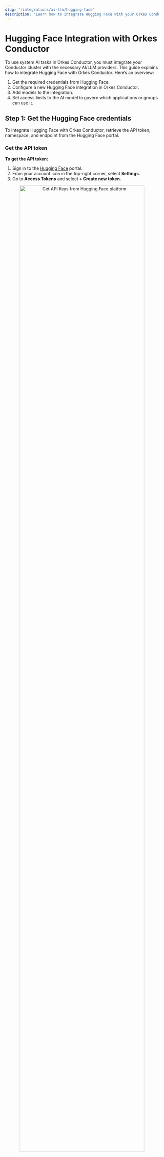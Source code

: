 ```yaml
---
slug: "/integrations/ai-llm/hugging-face"
description: "Learn how to integrate Hugging Face with your Orkes Conductor cluster."
---
```


# Hugging Face Integration with Orkes Conductor

To use system AI tasks in Orkes Conductor, you must integrate your Conductor cluster with the necessary AI/LLM providers. This guide explains how to integrate Hugging Face with Orkes Conductor. Here’s an overview:

1. Get the required credentials from Hugging Face.
2. Configure a new Hugging Face integration in Orkes Conductor.
3. Add models to the integration.
4. Set access limits to the AI model to govern which applications or groups can use it.

## Step 1: Get the Hugging Face credentials

To integrate Hugging Face with Orkes Conductor, retrieve the API token, namespace, and endpoint from the Hugging Face portal.

### Get the API token

**To get the API token:**

1. Sign in to the [Hugging Face](https://huggingface.co/) portal.
2. From your account icon in the top-right corner, select **Settings**.
3. Go to **Access Tokens** and select **+ Create new token**.

<p align="center"><img src="/content/img/view-api-keys-hf.png" alt="Get API Keys from Hugging Face platform" width="90%" height="auto"></img></p>

4. Enter a **Token name**, select the **Token type**, and configure **User/Org permissions**, if required.
5. Select **Create token**.
6. Copy and store the generated token.

### Get the namespace

Hugging Face uses your username (for individual accounts) or organization name (for team accounts) as the namespace.


**To get the namespace:**

- You can find it in the top-right corner of your Hugging Face profile (your username).
- Or, from the URL of your model repository:

```
https://huggingface.co/acme/your-model-name
```

For example, in https://huggingface.co/acme/my-model, the namespace is **acme**.

### Create an endpoint

**To create the endpoint:**

1. Sign in to the [Hugging Face Inference Endpoints](https://endpoints.huggingface.co/).
2. [Create an endpoint](https://huggingface.co/docs/inference-endpoints/guides/create_endpoint) following the official Hugging Face documentation.

## Step 2: Add an integration for Hugging Face

After obtaining the credentials, add a Hugging Face integration to your Conductor cluster.

**To create a Hugging Face integration:**

1. Go to **Integrations** from the left navigation menu on your Conductor cluster.
2. Select **+ New integration**.
3. In the **AI/LLM** section, choose **Hugging Face**.
4. Select **+ Add** and enter the following parameters:

| Parameters | Description |
| ---------- | ----------- | 
| Integration name | A name for the integration. |
| API Key | The API token copied previously from the Hugging Face portal. |
| Namespace | The namespace of your Hugging Face account. |
| Description | A description of the integration. | 

<p align="center"><img src="/content/img/create-new-hugging-face-integration.png" alt="Hugging Face Integration with Orkes Conductor" width="60%" height="auto"></img></p>

5. (Optional) Toggle the **Active** button off if you don’t want to activate the integration instantly.
6. Select **Save**.

## Step 3: Add Hugging Facemodels

Once you’ve integrated Hugging Face, the next step is to configure specific models.

Hugging Face has different models, each designed for various use cases. Choose the model that best fits your use case.

**To add a model to the Hugging Face integration:**

1. Go to **Integrations** and select the **+** button next to the integration created.

<p align="center"><img src="/content/img/create-new-model-for-hugging-face-integration.png" alt="Create new model for Hugging Face Integration" width="100%" height="auto"></img></p>

2. Select **+ New model**.
3. Enter the **Model name**. Get the complete [list of Hugging Face models](https://huggingface.co/models). 
4. Select the **Endpoint** created previously and provide a **Description**. 

<p align="center"><img src="/content/img/creating-new-model-for-hugging-face-integration.png" alt="Creating new model for Hugging Face Integration" width="60%" height="auto"></img></p>

5. (Optional) Toggle the **Active** button off if you don’t want to activate the model instantly.
6. Select **Save**.

This saves the model for future use in AI tasks within Orkes Conductor.

## Step 4: Set access limits to integration

Once the integration is configured, set access controls to manage which [applications](https://orkes.io/content/access-control-and-security/applications) or [groups](https://orkes.io/content/access-control-and-security/users-and-groups#groups) can use the models.

**To provide access to an application or group:**

1. Go to **Access Control** > **Applications** or **Groups** from the left navigation menu on your Conductor cluster.
2. Create a new group/application or select an existing one.
3. In the **Permissions** section, select **+ Add Permission**.
4. In the **Integration** tab, select the required AI models and toggle the necessary permissions.
5. Select **Add Permissions**. 

<p align="center"><img src="/content/img/add-integration-permission-for-hugging-face.png" alt="Add Permissions for Hugging Face Integration" width="70%" height="auto"></img></p>

The group or application can now access the AI model according to the configured permissions.

With the integration in place, you can now create workflows using [AI/LLM tasks](https://orkes.io/content/category/reference-docs/ai-tasks).

## More resources

- [Using AI Models or LLMs](https://orkes.io/content/developer-guides/using-llms-in-your-orkes-conductor-workflows)
- [Using Vector Databases](https://orkes.io/content/developer-guides/using-vector-databases-in-your-orkes-conductor-workflows)
- [Using AI Prompts](https://orkes.io/content/developer-guides/creating-and-managing-gen-ai-prompt-templates)
- [AI Orchestration Tutorials](https://orkes.io/content/tutorials/ai)
